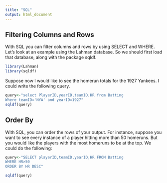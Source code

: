 ```yaml
---
title: "SQL"
output: html_document
---
```


## Filtering Columns and Rows

With SQL you can filter columns and rows by using SELECT and WHERE. Let's look at an example using the Lahman database. So we should first load that database, along with the package sqldf.

```r
library(Lahman)
library(sqldf)
```

Suppose now I would like to see the homerun totals for the 1927 Yankees. I could write the following query.
```r
query<-"select PlayerID,yearID,teamID,HR from Batting
Where teamID='NYA' and yearID=1927"
sqldf(query)

```



## Order By

With SQL, you can order the rows of your output. For instance, suppose you want to see every instance of a player hitting more than 50 homeruns. But you would like the players with the most homeruns to be at the top. We could do the following:

```r
query<-"SELECT playerID,teamID,yearID,HR FROM Batting
WHERE HR>50
ORDER BY HR DESC"

sqldf(query)
```

